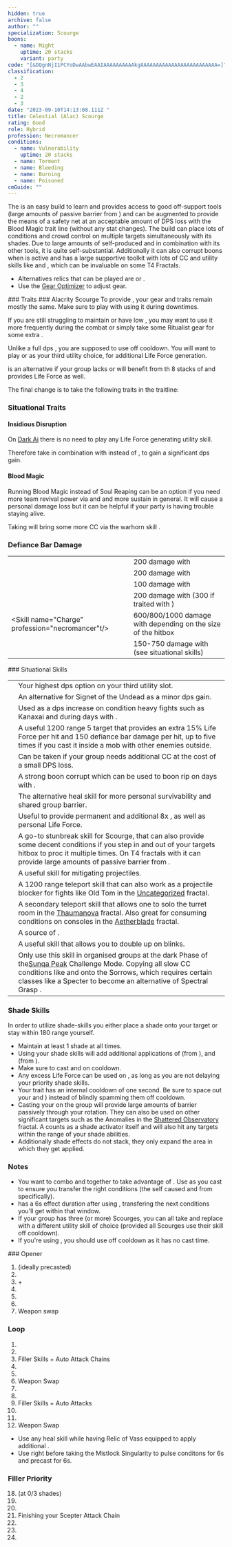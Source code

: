 ```yaml
---
hidden: true
archive: false
author: ""
specialization: Scourge
boons:
  - name: Might
    uptime: 20 stacks
    variant: party
code: "[&DQgnNjI1PCYoDwAAbwEAAIAAAAAAAAAAkgAAAAAAAAAAAAAAAAAAAAAAAAA=]"
classification:
  - 2
  - 3
  - 4
  - 2
  - 3
date: "2023-09-10T14:13:08.111Z "
title: Celestial (Alac) Scourge
rating: Good
role: Hybrid
profession: Necromancer
conditions:
  - name: Vulnerability
    uptime: 20 stacks
  - name: Torment
  - name: Bleeding
  - name: Burning
  - name: Poisoned
cmGuide: ""
---
```

  
The <Specialization name="Scourge" text="Condi Scourge"/> is an easy build to learn and provides access to good off-support tools (large amounts of passive barrier from <Trait id="2059"/>) and can be augmented to provide the means of a safety net at an acceptable amount of DPS loss with the Blood Magic trait line (without any stat changes). The build can place lots of  conditions and crowd control on multiple targets simultaneously with its shades. Due to large amounts of self-produced <Condition name="Vulnerability"/> and <Boon name="Might"/> in combination with its other tools, it is quite self-substantial. Additionally it can also corrupt boons when <Instability name="No Pain, No Gain" /> is active and has a large supportive toolkit with lots of CC and utility skills like <Skill name="Corrosive Poison Cloud"/> and <Skill name="Trail of Anguish"/>, which can be invaluable on some T4 Fractals.
 
<Divider text="Equipment"/>   
 
<CharacterWithAr>  
<Character title="" gear='{"attributes":{"profession":"Necromancer","specialization":"Scourge","data":{"Health":23992,"Armor":2210,"Power":2923,"Precision":1813,"Toughness":1243,"Vitality":1552,"Ferocity":0,"Condition Damage":2835,"Expertise":831,"Concentration":243,"Healing Power":0,"Agony Resistance":162,"Condition Duration":0.704,"Boon Duration":0.162,"Critical Chance":0.8871428571428572,"Critical Damage":1.5,"Power Coefficient":1459,"Power2 Coefficient":0,"Burning Coefficient":2.89,"Bleeding Coefficient":20.405285714285718,"Poison Coefficient":4,"Torment Coefficient":14.35,"Confusion Coefficient":0,"Flat DPS":0,"Bleeding Duration":0.2,"Torment Duration":0.15,"Effective Power":6593.061383928572,"NonCrit Effective Power":4567.1875,"Power DPS":3703.9955945905995,"Power2 DPS":0,"Siphon DPS":0,"Bleeding Damage":312.16249999999997,"Bleeding Stacks":38.85166400000001,"Bleeding DPS":12128.0325634,"Burning Damage":1019.6346874999999,"Burning Stacks":4.9245600000000005,"Burning DPS":5021.252196675,"Confusion Damage":330.510375,"Confusion Stacks":0,"Confusion DPS":0,"Poison Damage":330.84999999999997,"Poison Stacks":6.816,"Poison DPS":2255.0735999999997,"Torment Damage":620.1706875,"Torment Stacks":26.6049,"Torment DPS":16499.57912386875,"Damage":39607.93307853435,"Effective Health":105517054.72636817,"Survivability":53643.64754772149,"Effective Healing":390,"Healing":390}},"armor":{"weight":"Light","helmAffix":"Viper","helmRuneId":67339,"helmRune":"Trapper","helmRuneCount":6,"helmInfusionId":37130,"shouldersAffix":"Viper","shouldersRuneId":67339,"shouldersRune":"Trapper","shouldersRuneCount":6,"shouldersInfusionId":37130,"coatAffix":"Viper","coatRuneId":67339,"coatRune":"Trapper","coatRuneCount":6,"coatInfusionId":37130,"glovesAffix":"Viper","glovesRuneId":67339,"glovesRune":"Trapper","glovesRuneCount":6,"glovesInfusionId":37130,"leggingsAffix":"Viper","leggingsRuneId":67339,"leggingsRune":"Trapper","leggingsRuneCount":6,"leggingsInfusionId":37130,"bootsAffix":"Viper","bootsRuneId":67339,"bootsRune":"Trapper","bootsRuneCount":6,"bootsInfusionId":37130},"weapon":{"weapon1MainId":30695,"weapon1MainType":"Scepter","weapon1MainSigil1Id":44944,"weapon1MainAffix":"Viper","weapon1MainInfusion1Id":37130,"weapon1OffId":30700,"weapon1OffType":"Torch","weapon1OffSigilId":48911,"weapon1OffAffix":"Viper","weapon1OffInfusionId":37130,"weapon2MainId":30693,"weapon2MainType":"Pistol","weapon2MainSigil1Id":44944,"weapon2MainAffix":"Viper","weapon2MainInfusion1Id":37130},"backAndTrinket":{"backItemAffix":"Viper","backItemInfusion1Id":37130,"backItemInfusion2Id":37130,"amuletAffix":"Viper","ring1Affix":"Viper","ring1Infusion1Id":37130,"ring1Infusion2Id":37130,"ring1Infusion3Id":37130,"ring2Affix":"Viper","ring2Infusion1Id":37130,"ring2Infusion2Id":37130,"ring2Infusion3Id":37130,"accessory1Affix":"Viper","accessory1InfusionId":37130,"accessory2Affix":"Viper","accessory2InfusionId":37130},"consumables":{"foodId":95942,"utilityId":77567,"relicId":100432},"skills":{"healId":21762,"utility1Id":10611,"utility2Id":10544,"utility3Id":"","eliteId":10549},"assumedBuffs":{"value":[{"id":"might","type":"Boon"},{"id":"fury","type":"Boon"},{"id":"protection","type":"Boon"},{"id":"vulnerability","type":"Condition"},{"id":"reinforced-armor","type":"Text"},{"id":"jade-bot","gw2id":96613,"type":"Item"},{"id":"omnipotion","gw2id":79722,"type":"Item"}]},"traits":{"selection":[[2013,816,801],[875,894,905],[2074,2067,2164]],"lines":[39,50,60]}}'>
 
- Alternatives relics that can be played are <Item id="100153"/> or <Item id="100849"/>. 
- Use the [Gear Optimizer](https://optimizer.discretize.eu/?m=fractals) to adjust gear.

</Character>
</CharacterWithAr>

<Divider text="Build"/>

<Grid>
<GridItem sm="7">
### Traits
<Traits traits1Id="39" traits1="Curses" traits1Selected="Plague Sending, Master of Corruption, Lingering Curse" traits2Id="50" traits2="Soul Reaping" traits2Selected="Unyielding Blast, Soul Barbs, Dhuumfire" traits3Id="60" traits3="Scourge" traits3Selected="Fell Beacon , Sadistic Searing, Demonic Lore"/>
### Alacrity Scourge
To provide <Boon name="Alacrity"/>, your gear and traits remain mostly the same. Make sure to play with <Skill name="Sand Flare"/> using it during downtimes.

If you are still struggling to maintain <Boon name="Alacrity"/> or have low <Attribute name="Agony Resistance"/>, you may want to use it more frequently during the combat or simply take some Ritualist gear for some extra <Attribute name="Boon Duration"/>. 

Unlike a full dps <Specialization name="Scourge"/>, you are supposed to use <Skill name="Sand Cascade" /> off cooldown. You will want to play <Skill name="Summon Shadow Fiend"/> or <Skill name="Spectral Grasp"/> as your third utility choice, for additional Life Force generation. 

<Skill name="Desiccate"/> is an alternative if your group lacks <Boon name="Fury"/> or will benefit from th  8 stacks of <Boon name="Might"/> and provides Life Force as well.   

The final change is to take the following traits in the <Specialization name="Scourge"/> traitline:
<Traits traits1Id="60" traits1="Scourge" traits1Selected="Fell Beacon,heraldofsorrow,Desert Empowerment"/>

### Situational Traits

#### Insidious Disruption

On [Dark Ai](/fractals/sunqua-peak/) there is no need to play any Life Force generating utility skill. 

Therefore take <Skill name="Plague Signet"/> in combination with <Trait name="Insidious Disruption"/> instead of <Trait name="Plague Sending"/>, to gain a significant dps gain. 

#### Blood Magic

Running Blood Magic instead of Soul Reaping can be an option if you need more team revival power via <Trait name="Ritual of Life"/> and <Trait name="Transfusion"/> and more sustain in general. It will cause a personal damage loss but it can be helpful if your party is having trouble staying alive.

<Traits traits1Id="19" traits1="Blood Magic" traits1SelectedIds="780, 1844, 778"/>
<Warning>
Taking <Trait name="Banshees Wail"/> will bring some more CC via the warhorn skill <Skill name="Wail of Doom"/>.
</Warning>

### Defiance Bar Damage

|                                                                        |                                                                                            |
| ---------------------------------------------------------------------- | ------------------------------------------------------------------------------------------ |
| <Skill name="Oppressive Collapse"/>             | 200 damage with <Control name="Knockdown"/>                                                |
| <Skill name="Garish Pillar"/>                   | 200 damage with <Condition name="Fear"/>                                                 
| <Skill name="Vile Blast"/>                   | 100 damage with <Control name="Stun"/>                                                 
| <Skill name="Wail of Doom"/>                    | 200 damage with <Control name="Daze"/> (300 if traited with <Trait name="Banshees Wail"/>) |
| <Skill name="Charge" profession="necromancer"t/> | 600/800/1000 damage with <Control name="Knockdown"/> depending on the size of the hitbox   |
| <Skill name="Spectral Grasp"/>                  | 150-750 damage with <Control name="Pull" /> (see situational skills)                       |

</GridItem>

<GridItem sm="5">
### Situational Skills

|                                                               |                                                                                                                                                                                                                                                                                                                                                                                                                   |
| ------------------------------------------------------------- | -----------------------------------------------------------------------------------------------------------------------------------------------------------------------------------------------------------------------------------------------------------------------------------------------------------------------------------------------------------------------------------------------------------------                                                                                                                                                                                                                             |
| <Skill name="Signet of Spite" size="big" disableText/>         | Your highest dps option on your third utility slot.|
| <Skill name="Summon Shadow Fiend" size="big" disableText/>         | An alternative for Signet of the Undead as a minor dps gain.                                                          |
| <Skill name="Plague Signet" size="big" disableText/>    | Used as a dps increase on condition heavy fights such as Kanaxai and during days with <Instability name="Afflicted" />.  |
| <Skill name="Spectral Grasp" size="big" disableText/>         | A useful 1200 range 5 target <Control name="Pull"/> that provides an extra 15% Life Force per hit and 150 defiance bar damage per hit, up to five times if you cast it inside a mob with other enemies outside.                                                          |
| <Skill name="Summon Flesh Golem" size="big" disableText/>     | Can be taken if your group needs additional CC at the cost of a small DPS loss.                                                                                                                                                                                                                                                                                                                                 |
| <Skill name="Corrupt Boon" size="big" disableText/>           | A strong boon corrupt which can be used to boon rip on days with <Instability name="No Pain, No Gain"/>.                                                                                                                                                                                                                                                                                                          ||
| <Skill name="Sand Flare" size="big" disableText/>         | The alternative heal skill for more personal survivability and shared group barrier.                                                          |
| <Skill name="Desiccate" size="big" disableText/>         | Useful to provide permanent <Boon name="Fury"/> and additional 8x <Boon name="Might"/>, as well as personal Life Force.                                                          |
| <Skill name="Trail of Anguish" size="big" disableText/>       | A go-to stunbreak skill for Scourge, that can also provide some decent conditions if you step in and out of your targets hitbox to proc it multiple times. On T4 fractals with <Instability name="No Pain, No Gain"/> it can provide large amounts of passive barrier from <Trait id="2059"/>.                                                                                                                                                             |
| <Skill name="Corrosive Poison Cloud" size="big" disableText/> | A useful skill for mitigating projectiles.                                                                                                                                                                                                                                                                                                                                                                        |
| <Skill name="Summon Flesh Wurm" size="big" disableText/>      | A 1200 range teleport skill that can also work as a projectile blocker for fights like Old Tom in the [Uncategorized](/fractals/uncategorized) fractal.                                                                                                                                                                                                                                                           |
| <Skill name="Spectral Walk " size="big" disableText/>         | A secondary teleport skill that allows one to solo the turret room in the [Thaumanova](/fractals/thaumanova-reactor) fractal. Also great for consuming conditions on consoles in the [Aetherblade](/fractals/aetherblade) fractal.                                                                                                                                                                                |
| <Skill name="Serpent Siphon" size="big" disableText/>             | A source of <Boon name="Aegis"/>.                                                                                                                                                                                                                                                                  |
| <Skill name="Sand Swell" size="big" disableText/>             | A useful skill that allows you to double up on blinks.                                                                                                                                                                                                                                                                  |
| <Skill name="Epidemic" size="big" disableText/>               | Only use this skill in organised groups at the dark Phase of the[Sunqa Peak](/fractals/sunqua-peak/) Challenge Mode. Copying all slow CC conditions like <Condition name="Immobile" /> and <Condition name="Slow" /> onto the Sorrows, which requires certain classes like a Specter to become an alternative of Spectral Grasp .


</GridItem>
</Grid>

<Divider text="General Infos"/>

### Shade Skills

In order to utilize shade-skills you either place a shade onto your target or stay within 180 range yourself.

- Maintain at least 1 shade at all times.
- Using your shade skills will add additional applications of <Condition name="Burning"/> (from <Trait name="Dhuumfire"/>), <Condition name="Torment"/> and <Condition name="Vulnerability"/> (from <Trait name="Unyielding Blast"/>). 
- Make sure to cast <Skill name="Nefarious Favor"/> and <Skill name="Desert Shroud"/> on cooldown.
- Any excess Life Force can be used on <Skill name="Sand Cascade" />, as long as you are not delaying your priority shade skills.
- Your <Trait name="Dhuumfire"/> trait has an internal cooldown of one second. Be sure to space out your <Skill name="Manifest Sand Shade"/> and <Skill name="Sand Cascade"/>) instead of blindly spamming them off cooldown.
- Casting your <Skill name="Manifest Sand Shade"/> on the group will provide large amounts of barrier passively through your rotation. They can also be used on other significant targets such as the Anomalies in the [Shattered Observatory](/fractals/shattered-observatory) fractal. A <Specialization name="Scourge"/> counts as a shade activator itself and will also hit any targets within the range of your shade abilities.
- Additionally shade effects do not stack, they only expand the area in which they get applied.


### Notes

- You want to combo <Skill name="Blood is Power"/> and <Skill name="Desert Shroud"/> together to take advantage of <Trait name="Plague Sending"/>. Use <Skill name="Desert Shroud"/> as you cast <Skill name="Blood is Power"/> to ensure you transfer the right conditions (the self caused <Condition name="Bleeding"/> and <Condition name="Torment"/> from <Skill name="Blood is Power"/> specifically).
- <Trait name="Plague Sending"/> has a 6s effect duration after using <Skill name="Desert Shroud"/>, transfering the next conditions you'll get within that window.
- If your group has three (or more) Scourges, you can all take <Skill name="Summon Bone Minions"/> and replace <Skill name="Signet of Undeath"/> with a different utility skill of choice (provided all Scourges use their <Skill name="Putrid Explosion"/> skill off cooldown).
- If you're using <Skill name="Summon Shadow Fiend"/>, you should use <Skill name="Haunt"/> off cooldown as it has no cast time.


<Divider text="Rotation"/>

<Grid>
<GridItem sm="6">
### Opener

1. <Skill name="Manifest Sand Shade"/> (ideally precasted)
2. <Skill name="Plaguelands"/>
3. <Skill name="Nefarious Favor"/> + <Skill name="Blood is Power"/>
4. <Skill name="Desert Shroud"/>
5. <Skill name="Vile Blast"/>
6. <Skill name="Weeping Shots"/>
7. Weapon swap

### Loop

1. <Skill name="Devouring Darkness"/>
2. <Skill name="Grasping Dead"/>
3. Filler Skills + Auto Attack Chains
4. <Skill name="Devouring Darkness"/>
5. <Skill name="Grasping Dead"/>
6. Weapon Swap
7. <Skill name="Vile Blast"/>
8. <Skill name="Weeping Shots"/>
9. Filler Skills + Auto Attacks
10. <Skill name="Weeping Shots"/> 
11. <Skill name="Vile Blast"/>
12. Weapon Swap


</GridItem>
<GridItem sm="6">

<Card title="Precast (at Singularity)">

- Use any heal skill while having Relic of Vass equipped to apply additional <Condition name="Poisoned" />.
- Use <Skill name="Desert Shroud"/> right before taking the Mistlock Singularity to pulse conditons for 6s and precast <Trait name="Plague Sending"/> for 6s.

</Card>

### Filler Priority
18. <Skill name="Manifest Sand Shade"/> (at 0/3 shades)
19. <Skill name="Plaguelands"/>
20. <Skill name="Signet of Spite"/>
21. Finishing your Scepter Attack Chain
22. <Skill name="Harrowing Wave"/>
23. <Skill name="Oppressive Collapse"/>
24. <Skill name="Manifest Sand Shade"/>

</GridItem>
</Grid>
